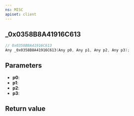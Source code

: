 ```yaml
---
ns: MISC
apiset: client
---
```

## _0x0358B8A41916C613

```c
// 0x0358B8A41916C613
Any _0x0358B8A41916C613(Any p0, Any p1, Any p2, Any p3);
```


## Parameters
* **p0**:
* **p1**:
* **p2**:
* **p3**:

## Return value